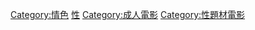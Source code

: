 [[Category:情色|Category:情色]]
[[Category:各類型電影|性]]
[[Category:成人電影|Category:成人電影]]
[[Category:性題材電影|Category:性題材電影]]